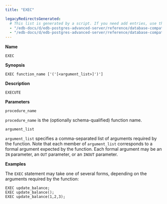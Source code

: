 ```yaml
---
title: "EXEC"

legacyRedirectsGenerated:
  # This list is generated by a script. If you need add entries, use the `legacyRedirects` key.
  - "/edb-docs/d/edb-postgres-advanced-server/reference/database-compatibility-for-oracle-developers-sql-guide/13/exec.html"
  - "/edb-docs/d/edb-postgres-advanced-server/reference/database-compatibility-for-oracle-developers-sql-guide/latest/exec.html"
---
```


<div id="exec" class="registered_link"></div>

**Name**

`EXEC`

**Synopsis**

```text
EXEC function_name ['('[<argument_list>]')']
```

**Description**

`EXECUTE`

**Parameters**

`procedure_name`

 `procedure_name` is the (optionally schema-qualified) function name.

`argument_list`

 `argument_list` specifies a comma-separated list of arguments required by the function. Note that each member of `argument_list` corresponds to a formal argument expected by the function. Each formal argument may be an `IN` parameter, an `OUT` parameter, or an `INOUT` parameter.

**Examples**

The `EXEC` statement may take one of several forms, depending on the arguments required by the function:

```text
EXEC update_balance;
EXEC update_balance();
EXEC update_balance(1,2,3);
```
